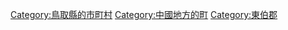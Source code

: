 {{Commonscat|Kotoura, Tottori}}
{{Catmore}}

{{DEFAULTSORT:Kotoura}}
[[Category:鳥取縣的市町村|Category:鳥取縣的市町村]]
[[Category:中國地方的町|Category:中國地方的町]]
[[Category:東伯郡|Category:東伯郡]]